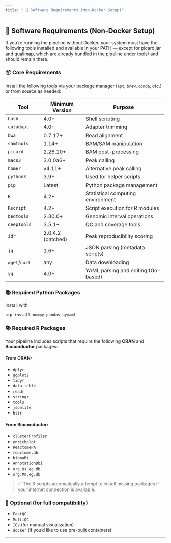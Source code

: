 ```yaml
---
title: " 🧰 Software Requirements (Non-Docker Setup)"
---
```


## 🧰 Software Requirements (Non-Docker Setup)

If you're running the pipeline without Docker, your system must have the following tools installed and available in your PATH — except for picard.jar and qualimap, which are already bundled in the pipeline under tools/ and should remain there.

### 📦 Core Requirements

Install the following tools via your package manager (`apt`, `brew`, `conda`, etc.) or from source as needed:

+----------------+-------------------+-------------------------------------+
| Tool           | Minimum Version   | Purpose                             |
+================+===================+=====================================+
| `bash`         | 4.0+              | Shell scripting                     |
+----------------+-------------------+-------------------------------------+
| `cutadapt`     | 4.0+              | Adapter trimming                    |
+----------------+-------------------+-------------------------------------+
| `bwa`          | 0.7.17+           | Read alignment                      |
+----------------+-------------------+-------------------------------------+
| `samtools`     | 1.14+             | BAM/SAM manipulation                |
+----------------+-------------------+-------------------------------------+
| `picard`       | 2.26.10+          | BAM post-processing                 |
+----------------+-------------------+-------------------------------------+
| `macs3`        | 3.0.0a6+          | Peak calling                        |
+----------------+-------------------+-------------------------------------+
| `homer`        | v4.11+            | Alternative peak calling            |
+----------------+-------------------+-------------------------------------+
| `python3`      | 3.9+              | Used for helper scripts             |
+----------------+-------------------+-------------------------------------+
| `pip`          | Latest            | Python package management           |
+----------------+-------------------+-------------------------------------+
| `R`            | 4.2+              | Statistical computing environment   |
+----------------+-------------------+-------------------------------------+
| `Rscript`      | 4.2+              | Script execution for R modules      |
+----------------+-------------------+-------------------------------------+
| `bedtools`     | 2.30.0+           | Genomic interval operations         |
+----------------+-------------------+-------------------------------------+
| `deepTools`    | 3.5.1+            | QC and coverage tools               |
+----------------+-------------------+-------------------------------------+
| `idr`          | 2.0.4.2 (patched) | Peak reproducibility scoring        |
+----------------+-------------------+-------------------------------------+
| `jq`           | 1.6+              | JSON parsing (metadata scripts)     |
+----------------+-------------------+-------------------------------------+
| `wget`/`curl`  | any               | Data downloading                    |
+----------------+-------------------+-------------------------------------+
| `yq`           | 4.0+              | YAML parsing and editing (Go-based) |
+----------------+-------------------+-------------------------------------+

### 📚 Required Python Packages

Install with:

``` bash
pip install numpy pandas pyyaml
```

### 📚 Required R Packages

Your pipeline includes scripts that require the following **CRAN** and **Bioconductor** packages:

#### From CRAN:

-   `dplyr`
-   `ggplot2`
-   `tidyr`
-   `data.table`
-   `readr`
-   `stringr`
-   `tools`
-   `jsonlite`
-   `httr`

#### From Bioconductor:

-   `clusterProfiler`
-   `enrichplot`
-   `ReactomePA`
-   `reactome.db`
-   `biomaRt`
-   `AnnotationDbi`
-   `org.Hs.eg.db`
-   `org.Mm.eg.db`

> ✅ The R scripts automatically attempt to install missing packages if your internet connection is available.

### 🧬 Optional (for full compatibility)

-   `FastQC`
-   `MultiQC`
-   `IGV` (for manual visualization)
-   `docker` (if you'd like to use pre-built containers)

------------------------------------------------------------------------
